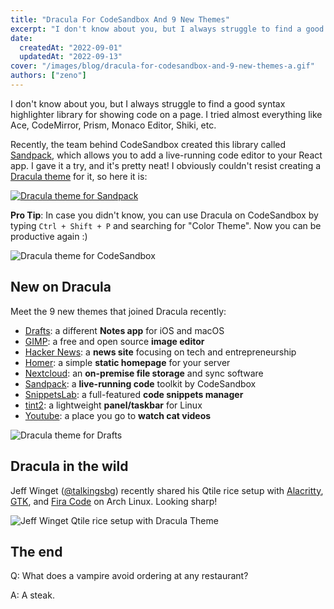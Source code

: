 ```yaml
---
title: "Dracula For CodeSandbox And 9 New Themes"
excerpt: "I don't know about you, but I always struggle to find a good syntax highlighter library for showing code on a page."
date:
  createdAt: "2022-09-01"
  updatedAt: "2022-09-13"
cover: "/images/blog/dracula-for-codesandbox-and-9-new-themes-a.gif"
authors: ["zeno"]
---
```


I don't know about you, but I always struggle to find a good syntax highlighter library for showing code on a page. I tried almost everything like Ace, CodeMirror, Prism, Monaco Editor, Shiki, etc.

Recently, the team behind CodeSandbox created this library called [Sandpack](https://sandpack.codesandbox.io), which allows you to add a live-running code editor to your React app. I gave it a try, and it's pretty neat! I obviously couldn't resist creating a [Dracula theme](https://sandpack.codesandbox.io/docs/getting-started/themes#all-themes) for it, so here it is:

[![Dracula theme for Sandpack](/images/blog/dracula-for-codesandbox-and-9-new-themes-a.gif)](https://twitter.com/codesandbox/status/1560292224868433920)

**Pro Tip**: In case you didn't know, you can use Dracula on CodeSandbox by typing `Ctrl + Shift + P` and searching for "Color Theme". Now you can be productive again :)

![Dracula theme for CodeSandbox](/images/blog/dracula-for-codesandbox-and-9-new-themes-a.png)

## New on Dracula

Meet the 9 new themes that joined Dracula recently:

- [Drafts](/drafts): a different **Notes app** for iOS and macOS
- [GIMP](/gimp): a free and open source **image editor**
- [Hacker News](/hacker-news): a **news site** focusing on tech and entrepreneurship
- [Homer](/homer): a simple **static homepage** for your server
- [Nextcloud](/nextcloud): an **on-premise file storage** and sync software
- [Sandpack](/sandpack): a **live-running code** toolkit by CodeSandbox
- [SnippetsLab](/snippetslab): a full-featured **code snippets manager**
- [tint2](/tint2): a lightweight **panel/taskbar** for Linux
- [Youtube](/youtube): a place you go to **watch cat videos**

![Dracula theme for Drafts](/images/blog/dracula-for-codesandbox-and-9-new-themes-b.png)

## Dracula in the wild

Jeff Winget ([@talkingsbg](https://twitter.com/talkingsbg/status/1559409713716117504/photo/1)) recently shared his Qtile rice setup with [Alacritty](/alacritty), [GTK](/gtk), and [Fira Code](https://github.com/tonsky/FiraCode) on Arch Linux. Looking sharp!

![Jeff Winget Qtile rice setup with Dracula Theme](/images/blog/dracula-for-codesandbox-and-9-new-themes-c.png)

## The end

Q: What does a vampire avoid ordering at any restaurant?

A: A steak.
